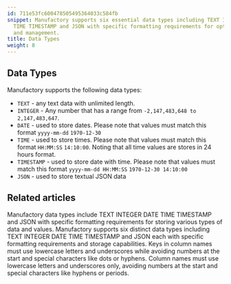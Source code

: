 ```yaml
---
id: 711e53fc600478505495364033c584fb
snippet: Manufactory supports six essential data types including TEXT INTEGER DATE
  TIME TIMESTAMP and JSON with specific formatting requirements for optimal data storage
  and management.
title: Data Types
weight: 8
---
```


## Data Types

Manufactory supports the following data types:

- `TEXT` - any text data with unlimited length.
- `INTEGER` - Any number that has a range from `-2,147,483,648 to 2,147,483,647`.
- `DATE` - used to store dates. Please note that values must match this format `yyyy-mm-dd` `1970-12-30`
- `TIME` - used to store times. Please note that values must match this format `HH:MM:SS` `14:10:00`. Noting that all time values are stores in 24 hours format.
- `TIMESTAMP` - used to store date with time. Please note that values must match this format `yyyy-mm-dd HH:MM:SS` `1970-12-30 14:10:00`
- `JSON` - used to store textual JSON data


## Related articles
<CardGrid>
<LinkTitleCard header="<b>Manufactory > Data Types</b>" href="/products/manufactory/data-types/" > Manufactory data types include TEXT INTEGER DATE TIME TIMESTAMP and JSON with specific formatting requirements for storing various types of data and values. </LinkTitleCard>
<LinkTitleCard header="<b>Manufactory > Data Types</b>" href="/products/manufactory/datatypes/" > Manufactory supports six distinct data types including TEXT INTEGER DATE TIME TIMESTAMP and JSON each with specific formatting requirements and storage capabilities. </LinkTitleCard>
<LinkTitleCard header="<b>Manufactory > Naming Conventions</b>" href="/products/manufactory/naming_conventions/" > Keys in column names must use lowercase letters and underscores while avoiding numbers at the start and special characters like dots or hyphens. </LinkTitleCard>
<LinkTitleCard header="<b>Manufactory > Naming Conventions</b>" href="/products/manufactory/naming_conventions/" > Column names must use lowercase letters and underscores only, avoiding numbers at the start and special characters like hyphens or periods. </LinkTitleCard>
</CardGrid>